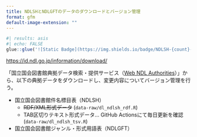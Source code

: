 ```yaml
---
title: NDLSHとNDLGFTのデータのダウンロードとバージョン管理
format: gfm
default-image-extension: ""
---
```


```r
#| results: asis
#| echo: FALSE
glue::glue('![Static Badge](https://img.shields.io/badge/NDLSH-{count}-blue?labelColor=%23090979&color=%23082289)', count = nrow(readr::read_tsv('data-raw/ndlsh-tsv.tsv', col_select = 1, show_col_types = FALSE)))
```

<https://id.ndl.go.jp/information/download/>

「国立国会図書館典拠データ検索・提供サービス（[Web NDL Authorities](https://id.ndl.go.jp/auth/ndla/)）」から、以下の典拠データをダウンロードし、変更内容についてバージョン管理を行う。

- 国立国会図書館件名標目表（NDLSH）
    - ~~RDF/XML形式データ~~ (`data-raw/dl_ndlsh_rdf.R`)
    - TAB区切りテキスト形式データ... GitHub Actionsにて毎日更新を確認 (`data-raw/dl_ndlsh_tsv.R`)
- 国立国会図書館ジャンル・形式用語表（NDLGFT）
